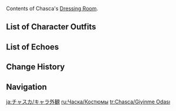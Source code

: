 {{CharacterTabs}}
Contents of Chasca's [[Dressing Room]].

==List of Character Outfits==
{{Outfits by Category Table|Chasca Outfits|nocharacter=1}}

==List of Echoes==
{{Echoes by Category Table|Chasca Echoes|nocharacter=1}}

==Change History==
{{Change History|5.2}}

==Navigation==
{{Character Navbox|Dressing Room}}

[[ja:チャスカ/キャラ外観]]
[[ru:Часка/Костюмы]]
[[tr:Chasca/Giyinme Odası]]